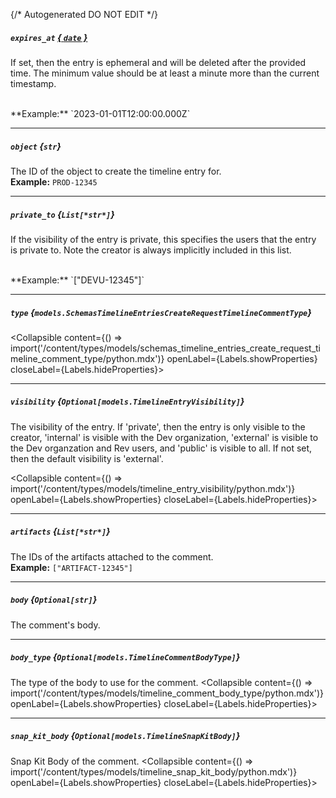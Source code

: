 {/* Autogenerated DO NOT EDIT  */}

##### `expires_at` [*{ `date` }*](https://docs.python.org/3/library/datetime.html#date-objects)
If set, then the entry is ephemeral and will be deleted after the
provided time. The minimum value should be at least a minute more
than the current timestamp.

<br/>
**Example:** `2023-01-01T12:00:00.000Z`

---
##### `object` *{`str`}*
The ID of the object to create the timeline entry for.
<br/>
**Example:** `PROD-12345`

---
##### `private_to` *{`List[*str*]`}*
If the visibility of the entry is private, this specifies the users
that the entry is private to. Note the creator is always implicitly
included in this list.

<br/>
**Example:** `["DEVU-12345"]`

---
##### `type` *{`models.SchemasTimelineEntriesCreateRequestTimelineCommentType`}*
<Collapsible content={() => import('/content/types/models/schemas_timeline_entries_create_request_timeline_comment_type/python.mdx')} openLabel={Labels.showProperties} closeLabel={Labels.hideProperties}>
</Collapsible>

---
##### `visibility` *{`Optional[models.TimelineEntryVisibility]`}*
The visibility of the entry. If 'private', then the entry is only
visible to the creator, 'internal' is visible with the Dev
organization, 'external' is visible to the Dev organzation and Rev
users, and 'public' is visible to all. If not set, then the default
visibility is 'external'.

<Collapsible content={() => import('/content/types/models/timeline_entry_visibility/python.mdx')} openLabel={Labels.showProperties} closeLabel={Labels.hideProperties}>
</Collapsible>

---
##### `artifacts` *{`List[*str*]`}*
The IDs of the artifacts attached to the comment.
<br/>
**Example:** `["ARTIFACT-12345"]`

---
##### `body` *{`Optional[str]`}*
The comment's body.

---
##### `body_type` *{`Optional[models.TimelineCommentBodyType]`}*
The type of the body to use for the comment.
<Collapsible content={() => import('/content/types/models/timeline_comment_body_type/python.mdx')} openLabel={Labels.showProperties} closeLabel={Labels.hideProperties}>
</Collapsible>

---
##### `snap_kit_body` *{`Optional[models.TimelineSnapKitBody]`}*
Snap Kit Body of the comment.
<Collapsible content={() => import('/content/types/models/timeline_snap_kit_body/python.mdx')} openLabel={Labels.showProperties} closeLabel={Labels.hideProperties}>
</Collapsible>


